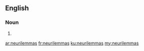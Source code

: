 ==English==

===Noun===
{{head|en|plural}}

# {{plural of|neurilemma|lang=en}}

[[ar:neurilemmas]]
[[fr:neurilemmas]]
[[ku:neurilemmas]]
[[my:neurilemmas]]